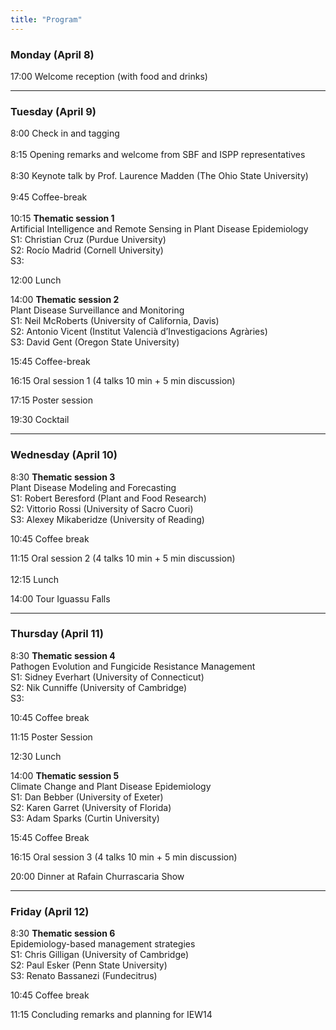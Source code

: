 ```yaml
---
title: "Program"
---
```


### Monday (April 8)

17:00 Welcome reception (with food and drinks)

------------------------------------------------------------------------

### Tuesday (April 9)

8:00 Check in and tagging\
\
8:15 Opening remarks and welcome from SBF and ISPP representatives\
\
8:30 Keynote talk by Prof. Laurence Madden (The Ohio State University)\
\
9:45 Coffee-break\
\
10:15 **Thematic session 1**\
Artificial Intelligence and Remote Sensing in Plant Disease Epidemiology\
S1: Christian Cruz (Purdue University)\
S2: Rocío Madrid (Cornell University)\
S3:

12:00 Lunch

14:00 **Thematic session 2** **\
**Plant Disease Surveillance and Monitoring\
S1: Neil McRoberts (University of California, Davis)\
S2: Antonio Vicent (Institut Valencià d'Investigacions Agràries)\
S3: David Gent (Oregon State University)

15:45 Coffee-break

16:15 Oral session 1 (4 talks 10 min + 5 min discussion)

17:15 Poster session

19:30 Cocktail

------------------------------------------------------------------------

### Wednesday (April 10)

8:30 **Thematic session 3**\
Plant Disease Modeling and Forecasting\
S1: Robert Beresford (Plant and Food Research)\
S2: Vittorio Rossi (University of Sacro Cuori)\
S3: Alexey Mikaberidze (University of Reading)

10:45 Coffee break

11:15 Oral session 2 (4 talks 10 min + 5 min discussion)\
\
12:15 Lunch

14:00 Tour Iguassu Falls

------------------------------------------------------------------------

### Thursday (April 11)

8:30 **Thematic session 4**\
Pathogen Evolution and Fungicide Resistance Management\
S1: Sidney Everhart (University of Connecticut)\
S2: Nik Cunniffe (University of Cambridge)\
S3:

10:45 Coffee break

11:15 Poster Session

12:30 Lunch

14:00 **Thematic session 5**\
Climate Change and Plant Disease Epidemiology\
S1: Dan Bebber (University of Exeter)\
S2: Karen Garret (University of Florida)\
S3: Adam Sparks (Curtin University) 

15:45 Coffee Break

16:15 Oral session 3 (4 talks 10 min + 5 min discussion)

20:00 Dinner at Rafain Churrascaria Show\

------------------------------------------------------------------------

### Friday (April 12)

8:30 **Thematic session 6**\
Epidemiology-based management strategies\
S1: Chris Gilligan (University of Cambridge)\
S2: Paul Esker (Penn State University)\
S3: Renato Bassanezi (Fundecitrus)

10:45 Coffee break

11:15 Concluding remarks and planning for IEW14 

